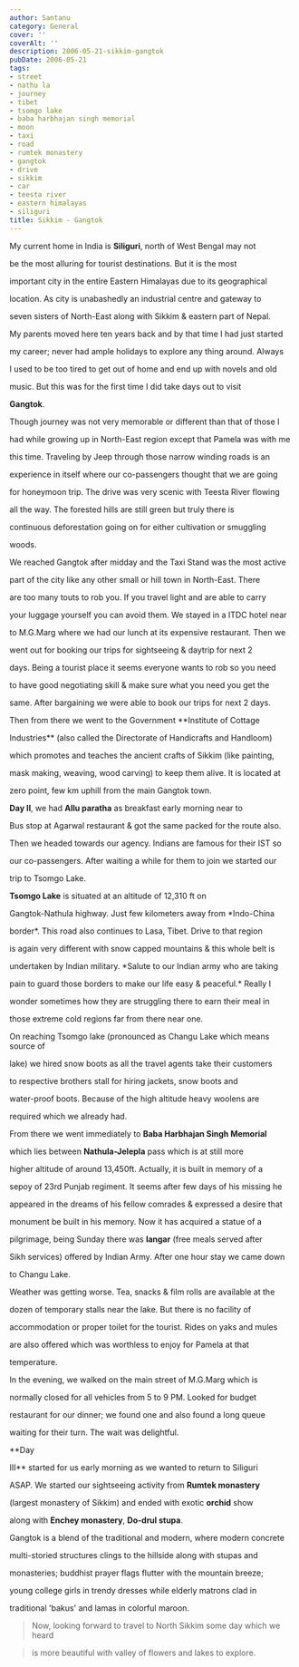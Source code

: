 ```yaml
---
author: Santanu
category: General
cover: ''
coverAlt: ''
description: 2006-05-21-sikkim-gangtok
pubDate: 2006-05-21
tags:
- street
- nathu la
- journey
- tibet
- tsomgo lake
- baba harbhajan singh memorial
- moon
- taxi
- road
- rumtek monastery
- gangtok
- drive
- sikkim
- car
- teesta river
- eastern himalayas
- siliguri
title: Sikkim - Gangtok
---
```


My current home in India is **Siliguri**, north of West Bengal may not

be the most alluring for tourist destinations. But it is the most

important city in the entire Eastern Himalayas due to its geographical

location. As city is unabashedly an industrial centre and gateway to

seven sisters of North-East along with Sikkim & eastern part of Nepal.

My parents moved here ten years back and by that time I had just started

my career; never had ample holidays to explore any thing around. Always

I used to be too tired to get out of home and end up with novels and old

music. But this was for the first time I did take days out to visit

**Gangtok**.



  

Though journey was not very memorable or different than that of those I

had while growing up in North-East region except that Pamela was with me

this time. Traveling by Jeep through those narrow winding roads is an

experience in itself where our co-passengers thought that we are going

for honeymoon trip. The drive was very scenic with Teesta River flowing

all the way. The forested hills are still green but truly there is

continuous deforestation going on for either cultivation or smuggling

woods.  

  



  







We reached Gangtok after midday and the Taxi Stand was the most active

part of the city like any other small or hill town in North-East. There

are too many touts to rob you. If you travel light and are able to carry

your luggage yourself you can avoid them. We stayed in a ITDC hotel near

to M.G.Marg where we had our lunch at its expensive restaurant. Then we

went out for booking our trips for sightseeing & daytrip for next 2

days. Being a tourist place it seems everyone wants to rob so you need

to have good negotiating skill & make sure what you need you get the

same. After bargaining we were able to book our trips for next 2 days.

Then from there we went to the Government **Institute of Cottage

Industries** (also called the Directorate of Handicrafts and Handloom)

which promotes and teaches the ancient crafts of Sikkim (like painting,

mask making, weaving, wood carving) to keep them alive. It is located at

zero point, few km uphill from the main Gangtok town.  

  



  



**Day II**, we had **Allu paratha** as breakfast early morning near to

Bus stop at Agarwal restaurant & got the same packed for the route also.

Then we headed towards our agency. Indians are famous for their IST so

our co-passengers. After waiting a while for them to join we started our

trip to Tsomgo Lake.



**Tsomgo Lake** is situated at an altitude of 12,310 ft on

Gangtok-Nathula highway. Just few kilometers away from *Indo-China

border*. This road also continues to Lasa, Tibet. Drive to that region

is again very different with snow capped mountains & this whole belt is

undertaken by Indian military. *Salute to our Indian army who are taking

pain to guard those borders to make our life easy & peaceful.* Really I

wonder sometimes how they are struggling there to earn their meal in

those extreme cold regions far from there near one.







On reaching Tsomgo lake (pronounced as Changu Lake which means source of

lake) we hired snow boots as all the travel agents take their customers

to respective brothers stall for hiring jackets, snow boots and

water-proof boots. Because of the high altitude heavy woolens are

required which we already had.



From there we went immediately to **Baba Harbhajan Singh Memorial**

which lies between **Nathula-Jelepla** pass which is at still more

higher altitude of around 13,450ft. Actually, it is built in memory of a

sepoy of 23rd Punjab regiment. It seems after few days of his missing he

appeared in the dreams of his fellow comrades & expressed a desire that

monument be built in his memory. Now it has acquired a statue of a

pilgrimage, being Sunday there was **langar** (free meals served after

Sikh services) offered by Indian Army. After one hour stay we came down

to Changu Lake.



  

Weather was getting worse. Tea, snacks & film rolls are available at the

dozen of temporary stalls near the lake. But there is no facility of

accommodation or proper toilet for the tourist. Rides on yaks and mules

are also offered which was worthless to enjoy for Pamela at that

temperature.



In the evening, we walked on the main street of M.G.Marg which is

normally closed for all vehicles from 5 to 9 PM. Looked for budget

restaurant for our dinner; we found one and also found a long queue

waiting for their turn. The wait was delightful.  

  



  



**Day

III** started for us early morning as we wanted to return to Siliguri

ASAP. We started our sightseeing activity from **Rumtek monastery**

(largest monastery of Sikkim) and ended with exotic **orchid** show

along with **Enchey monastery**, **Do-drul stupa**.



Gangtok is a blend of the traditional and modern, where modern concrete

multi-storied structures clings to the hillside along with stupas and

monasteries; buddhist prayer flags flutter with the mountain breeze;

young college girls in trendy dresses while elderly matrons clad in

traditional 'bakus' and lamas in colorful maroon.  

  



> Now, looking forward to travel to North Sikkim some day which we heard

> is more beautiful with valley of flowers and lakes to explore.
